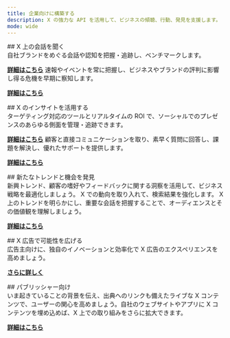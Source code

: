 ```yaml
---
title: 企業向けに構築する
description: X の強力な API を活用して、ビジネスの傾聴、行動、発見を支援します。
mode: wide
---
```


<div id="listen-to-the-conversation-on-x">
  ## X 上の会話を聞く
</div>

<CardGroup>
  <Card title="ブランドをモニタリング" icon="eye" iconType="solid">
  自社ブランドをめぐる会話や認知を把握・追跡し、ベンチマークします。

  [**詳細はこちら**](https://developer.x.com/en/use-cases/build-for-businesses/brand-monitoring) <Icon icon="arrow-right"/>
  </Card>
  <Card title="イベントをトラッキング" icon="calendar" iconType="solid">
  速報やイベントを常に把握し、ビジネスやブランドの評判に影響し得る危機を早期に察知します。

  [**詳細はこちら**](https://developer.x.com/en/use-cases/build-for-businesses/track-events) <Icon icon="arrow-right"/>
  </Card>
</CardGroup>

<div id="use-insights-from-x">
  ## X のインサイトを活用する
</div>

<CardGroup>
  <Card title="ソーシャルメディアを管理する" icon="share-nodes" iconType="solid">
  ターゲティング対応のツールとリアルタイムの ROI で、ソーシャルでのプレゼンスのあらゆる側面を管理・追跡できます。

  [**詳細はこちら**](https://developer.x.com/en/use-cases/build-for-businesses/manage-social-media) <Icon icon="arrow-right"/>
  </Card>
  <Card title="カスタマーケアを統括する" icon="globe" iconType="solid">
  顧客と直接コミュニケーションを取り、素早く質問に回答し、課題を解決し、優れたサポートを提供します。

  [**詳細はこちら**](https://developer.x.com/en/use-cases/build-for-businesses/customer-care-management) <Icon icon="arrow-right"/>
  </Card>
</CardGroup>

<div id="discover-new-trends-and-opportunities">
  ## 新たなトレンドと機会を発見
</div>

<CardGroup>
  <Card title="消費者インサイトの発掘" icon="magnifying-glass-chart" iconType="solid">
  新興トレンド、顧客の嗜好やフィードバックに関する洞察を活用して、ビジネス戦略を最適化しましょう。
  </Card>
  <Card title="検索結果の精度向上" icon="magnifying-glass" iconType="solid">
  X での動向を取り入れて、検索結果を強化します。
  </Card>
  <Card title="市場とオーディエンスの分析" icon="users" iconType="solid">
  X 上のトレンドを明らかにし、重要な会話を把握することで、オーディエンスとその価値観を理解しましょう。

  [**詳細はこちら**](https://developer.x.com/en/use-cases/build-for-businesses/market-research) <Icon icon="arrow-right"/>
  </Card>
</CardGroup>

<div id="expand-whats-possible-with-x-ads">
  ## X 広告で可能性を広げる
</div>

<CardGroup>
  <Card title="X 上の広告ソリューションを強化
" icon="bullhorn" iconType="solid">
  広告主向けに、独自のイノベーションと効率化で X 広告のエクスペリエンスを高めましょう。

  [**さらに詳しく**](https://developer.x.com/en/use-cases/build-for-businesses/advertise) <Icon icon="arrow-right"/>
  </Card>
</CardGroup>

<div id="build-for-publishers">
  ## パブリッシャー向け
</div>

<CardGroup>
  <Card title="X コンテンツを埋め込む" icon="code" iconType="solid">
  いま起きていることの背景を伝え、出典へのリンクも備えたライブな X コンテンツで、ユーザーの関心を高めましょう。自社のウェブサイトやアプリに X コンテンツを埋め込めば、X 上での取り組みをさらに拡大できます。

  [**詳細はこちら**](https://developer.x.com/en/products/x-for-websites) <Icon icon="arrow-right"/>
  </Card>
</CardGroup>